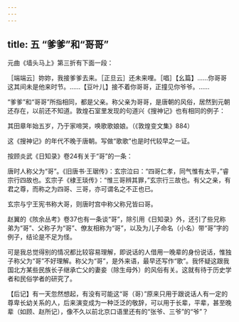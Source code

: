 ```yaml
---
---
---
```

title: 五 “爹爹”和“哥哥”
---






元曲《墙头马上》第三折有下面一段：

［端端云］妳妳，我接爹爹去来。［正旦云］还未来哩。［唱］【幺篇】……你哥哥这其间未是他来时节。……【豆叶儿】接不着你哥哥，正撞见你爷爷。……

“爹爹”和“哥哥”所指相同，都是父亲。称父亲为哥哥，是唐朝的风俗，居然到元朝还存在，以前还不知道。敦煌石室里发现的句道兴《搜神记》也有相同的例子：

其田章年始五岁，乃于家啼哭，唤歌歌娘娘。（《敦煌变文集》884）

这《搜神记》的年代不晚于唐朝。写做“歌歌”也是时代较早之一证。

按顾炎武《日知录》卷24有关于“哥”的一条：

唐时人称父为“哥”。《旧唐书·王琚传》：玄宗泣曰：“四哥仁孝，同气惟有太平，”睿宗行四故也。玄宗子《棣王琰传》：“惟三哥辨其罪，”玄宗行三故也。有父之亲，有君之尊，而称之为四哥、三哥，亦可谓名之不正也已。

玄宗与宁王宪书称大哥，则唐时宫中称父称兄皆曰哥。

赵翼的《陔余丛考》卷37也有一条谈“哥”，除引用《日知录》外，还引了些兄称弟为“哥”、父称子为“哥”、僚友相称为“哥”，以及为儿子命名（小名）带“哥”字的例子，结论是不足为怪。

可是我总觉得别的情况都比较容易理解，即说话的人借用一晚辈的身份说话，惟独子称父为“哥”不好理解。称父为“哥”，是外来语，最早还写作“歌”。我怀疑这跟我国北方某些民族长子继承亡父的妻妾（除生母外）的风俗有关。这就有待于历史学者和民俗学者的研究了。

【后记】有一天忽然想起，有没有可能这“哥（哥）”原来只用于跟说话人有一定的尊卑长幼关系的人，后来演变成为一种泛泛的敬辞，可以用于长辈，平辈，甚至晚辈（如顾、赵所记），像不久以前北京口语里还有的“张爷、三爷”的“爷”？